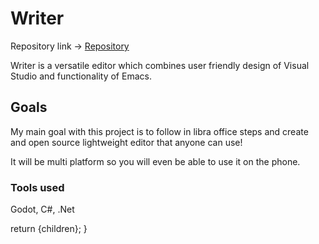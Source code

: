 
# Writer

Repository link -> [Repository](https://github.com/pbelokon/writer)

Writer is a versatile editor which combines user friendly design of Visual Studio and functionality of Emacs.

## Goals

My main goal with this project is to follow in libra office steps and create and open source lightweight editor
that anyone can use!

It will be multi platform so you will even be able to use it on the phone.

### Tools used

Godot, C#, .Net

  return <MdxLayout>{children}</MdxLayout>;
}
